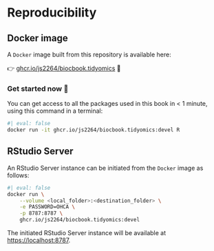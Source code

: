 
# Reproducibility

## Docker image

A `Docker` image built from this repository is available here: 

👉 [ghcr.io/js2264/biocbook.tidyomics](https://ghcr.io/js2264/biocbook.tidyomics) 🐳

::: {.callout-tip icon='true'}

### Get started now 🎉

You can get access to all the packages used in this book in < 1 minute, 
using this command in a terminal: 

```sh
#| eval: false
docker run -it ghcr.io/js2264/biocbook.tidyomics:devel R
```

:::

## RStudio Server

An RStudio Server instance can be initiated from the `Docker` image as follows: 

```sh
#| eval: false
docker run \
    --volume <local_folder>:<destination_folder> \
    -e PASSWORD=OHCA \
    -p 8787:8787 \
    ghcr.io/js2264/biocbook.tidyomics:devel
```

The initiated RStudio Server instance will be available at 
[https://localhost:8787](https://localhost:8787).
